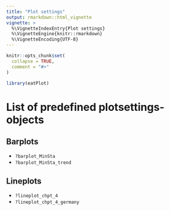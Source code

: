 ```yaml
---
title: "Plot settings"
output: rmarkdown::html_vignette
vignette: >
  %\VignetteIndexEntry{Plot settings}
  %\VignetteEngine{knitr::rmarkdown}
  %\VignetteEncoding{UTF-8}
---
```


```r
knitr::opts_chunk$set(
  collapse = TRUE,
  comment = "#>"
)
```

```r
library(eatPlot)
```

# List of predefined plotsettings-objects
## Barplots

* `?barplot_MinSta`
* `?barplot_MinSta_trend`

## Lineplots

* `?lineplot_chpt_4`
* `?lineplot_chpt_4_germany`
